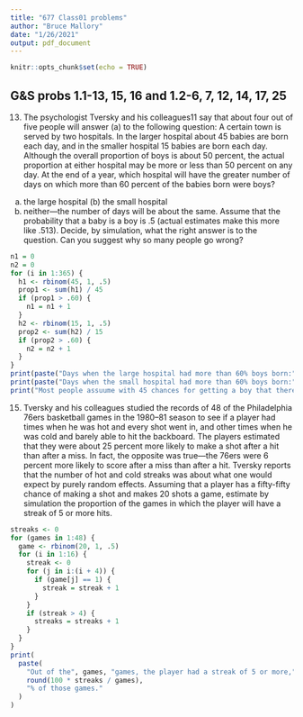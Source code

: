 ```yaml
---
title: "677 Class01 problems"
author: "Bruce Mallory"
date: "1/26/2021"
output: pdf_document
---
```


```r
knitr::opts_chunk$set(echo = TRUE)
```

## G&S probs 1.1-13, 15, 16 and 1.2-6, 7, 12, 14, 17, 25

13) The psychologist Tversky and his colleagues11 say that about four out of five people will answer (a) to the following question:
A certain town is served by two hospitals. In the larger hospital about 45 babies are born each day, and in the smaller hospital 15 babies are born each day. Although the overall proportion of boys is about 50 percent, the actual proportion at either hospital may be more or less than 50 percent on any day.
At the end of a year, which hospital will have the greater number of days on
which more than 60 percent of the babies born were boys?
(a) the large hospital (b) the small hospital
(c) neither—the number of days will be about the same.
Assume that the probability that a baby is a boy is .5 (actual estimates make this more like .513). Decide, by simulation, what the right answer is to the question. Can you suggest why so many people go wrong?

```r
n1 = 0
n2 = 0
for (i in 1:365) {
  h1 <- rbinom(45, 1, .5)
  prop1 <- sum(h1) / 45
  if (prop1 > .60) {
    n1 = n1 + 1
  }
  h2 <- rbinom(15, 1, .5)
  prop2 <- sum(h2) / 15
  if (prop2 > .60) {
    n2 = n2 + 1
  }
}
print(paste("Days when the large hospital had more than 60% boys born:", n1))
print(paste("Days when the small hospital had more than 60% boys born:", n2))
print("Most people assuume with 45 chances for getting a boy that there is more possibility to get lots of boys.  And they ignore the relationship between sample size and variability.")
```

15) Tversky and his colleagues studied the records of 48 of the Philadelphia 76ers basketball games in the 1980–81 season to see if a player had times when he was hot and every shot went in, and other times when he was cold and barely able to hit the backboard. The players estimated that they were about 25 percent more likely to make a shot after a hit than after a miss. In fact, the opposite was true—the 76ers were 6 percent more likely to score after a miss than after a hit. Tversky reports that the number of hot and cold streaks was about what one would expect by purely random effects. Assuming that a player has a fifty-fifty chance of making a shot and makes 20 shots a game, estimate by simulation the proportion of the games in which the player will have a streak of 5 or more hits.

```r
streaks <- 0
for (games in 1:48) {
  game <- rbinom(20, 1, .5)
  for (i in 1:16) {
    streak <- 0
    for (j in i:(i + 4)) {
      if (game[j] == 1) {
        streak = streak + 1
      }
    }
    if (streak > 4) {
      streaks = streaks + 1
    }
  }
}
print(
  paste(
    "Out of the", games, "games, the player had a streak of 5 or more,",
    round(100 * streaks / games),
    "% of those games."
  )
)
```
